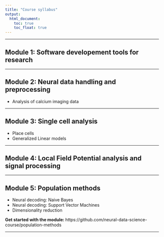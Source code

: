 ```yaml
---
title: "Course syllabus"
output: 
  html_document:
    toc: true
    toc_float: true
---
```



---

## Module 1: Software developement tools for research

---

## Module 2: Neural data handling and preprocessing
- Analysis of calcium imaging data

---

## Module 3: Single cell analysis
- Place cells
- Generalized Linear models

---

## Module 4: Local Field Potential analysis and signal processing

---

## Module 5: Population methods
- Neural decoding: Naive Bayes 
- Neural decoding: Support Vector Machines
- Dimensionality reduction

**Get started with the module: ** https://github.com/neural-data-science-course/population-methods

---

